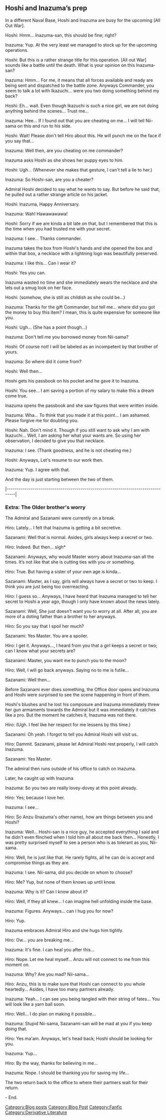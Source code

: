 ==Hoshi and Inazuma’s prep==

In a different Naval Base, Hoshi and Inazuma are busy for the upcoming [All Out War].

Hoshi: Hmm... Inazuma-san, this should be fine; right?

Inazuma: Yup. At the very least we managed to stock up for the upcoming operations.

Hoshi: But this is a rather strange title for this operation. [All out War] sounds like a battle until the death. What is your opinion on this Inazuma-san?

Inazuma: Hmm... For me, it means that all forces available and ready are being sent and dispatched to the battle zone. Anyways Commander, you seem to talk a lot with Ikazuchi... were you two doing something behind my back?

Hoshi: Eh... wait. Even though Ikazuchi is such a nice girl, we are not doing anything behind the scenes... Trust me...

Inazuma: Hee... If I found out that you are cheating on me... I will tell Nii-sama on this and run to his side.

Hoshi: Wait! Please don't tell Hiro about this. He will punch me on the face if you say that...

Inazuma: Well then, are you cheating on me commander?

Inazuma asks Hoshi as she shows her puppy eyes to him.

Hoshi: Ugh... (Whenever she makes that gesture, I can't tell a lie to her.)

Inazuma: So Hoshi-san, are you a cheater?

Admiral Hoshi decided to say what he wants to say. But before he said that, he pulled out a rather strange article on his jacket.

Hoshi: Inazuma, Happy Anniversary.

Inazuma: Wah! Hawawawawa!

Hoshi: Sorry if we are kinda a bit late on that, but I remembered that this is the time when you had trusted me with your secret.

Inazuma: I see... Thanks commander.

Inazuma takes the box from Hoshi's hands and she opened the box and within that box, a necklace with a lightning logo was beautifully preserved.

Inazuma: I like this... Can I wear it?

Hoshi: Yes you can.

Inazuma wasted no time and she immediately wears the necklace and she lets out a smug look on her face.

Hoshi: (somehow, she is still as childish as she could be...)

Inazuma: Thanks for the gift Commander, but tell me... where did you got the money to buy this item? I mean, this is quite expensive for someone like you.

Hoshi: Ugh... (She has a point though...)

Inazuma: Don't tell me you borrowed money from Nii-sama?

Hoshi: Of course not! I will be labeled as an incompetent by that brother of yours.

Inazuma: So where did it come from?

Hoshi: Well then...

Hoshi gets his passbook on his pocket and he gave it to Inazuma.

Hoshi: You see... I am saving a portion of my salary to make this a dream come true.

Inazuma opens the passbook and she saw figures that were written inside.

Inazuma: Wha... To think that you made it at this point... I am ashamed. Please forgive me for doubting you.

Hoshi: Nah. Don't mind it. Though if you still want to ask why I am with Ikazuchi... Well, I am asking her what your wants are. So using her observation, I decided to give you that necklace.

Inazuma: I see. (Thank goodness, and he is not cheating me.)

Hoshi: Anyways, Let's resume to our work then.

Inazuma: Yup. I agree with that.

And the day is just starting between the two of them.

|----------------------------------------------------------------------------------|

===Extra: The Older brother's worry===


The Admiral and Sazanami were currently on a break.

Hiro: Lately... I felt that Inazuma is getting a bit secretive.

Sazanami: Well that is normal. Asides, girls always keep a secret or two.

Hiro: Indeed. But then... sigh*

Sazanami: Anyways, why would Master worry about Inazuma-san all the times. It’s not like that she is cutting ties with you or something.

Hiro: True. But having a sister of your own age is kinda...

Sazanami: Master, as I say, girls will always have a secret or two to keep. I think you are just being too overreacting.

Hiro: I guess so... Anyways, I have heard that Inazuma managed to tell her secret to Hoshi a year ago, though I only have known about the news lately.

Sazanami: Well, She just doesn’t want you to worry at all. After all, you are more of a doting father than a brother to her anyways.

Hiro: So you say that I spoil her much?

Sazanami: Yes Master. You are a spoiler.

Hiro: I get it. Anyways..., I heard from you that a girl keeps a secret or two; can I know what your secrets are?

Sazanami: Master, you want me to punch you to the moon?

Hiro: Well, I will go back anyways. Saying no to me is futile...

Sazanami: Well then...

Before Sazanami ever does something, the Office door opens and Inazuma and Hoshi were surprised to see the scene happening in front of them.

Hoshi's blushes and he lost his composure and Inazuma immediately threw her gun armaments towards the Admiral but it was immediately it catches like a pro. But the moment he catches it, Inazuma was not there.

Hiro: (Ugh. I feel like her respect for me lessens by this time.)

Sazanami: Oh yeah. I forgot to tell you Admiral Hoshi will visit us.

Hiro: Dammit. Sazanami, please let Admiral Hoshi rest properly, I will catch Inazuma.

Sazanami: Yes Master.

The admiral then runs outside of his office to catch on Inazuma.



Later, he caught up with Inazuma

Inazuma: So you two are really lovey-dovey at this point already.

Hiro: Yes; because I love her.

Inazuma: I see...

Hiro: So Anzu (Inazuma's other name), how are things between you and Hoshi?

Inazuma: Well... Hoshi-san is a nice guy, he accepted everything I said and he didn't even flinched when I told him all about me back then... Honestly, I was pretty surprised myself to see a person who is as tolerant as you, Nii-sama.

Hiro: Well, he is just like that. He rarely fights, all he can do is accept and compromise things as they are.

Inazuma: I see. Nii-sama, did you decide on whom to choose?

Hiro: Me? Yup, but none of them knows up until know.

Inazuma: Why is it? Can I know about it?

Hiro: Well, if they all knew... I can imagine hell unfolding inside the base.

Inazuma: Figures. Anyways... can I hug you for now?

Hiro: Yup.

Inazuma embraces Admiral Hiro and she hugs him tightly.

Hiro: Ow... you are breaking me...

Inazuma: It's fine. I can heal you after this...

Hiro: Nope. Let me heal myself... Anzu will not connect to me from this moment on.

Inazuma: Why? Are you mad? Nii-sama...

Hiro: Anzu, this is to make sure that Hoshi can connect to you whole heartedly... Asides, I have too many partners already.

Inazuma: Yeah... I can see you being tangled with their string of fates... You will look like a yarn ball soon.

Hiro: Well... I do plan on making it possible...

Inazuma: Stupid Nii-sama, Sazanami-san will be mad at you if you keep doing that.

Hiro: Yes ma'am. Anyways, let's head back; Hoshi should be looking for you.

Inazuma: Yup...

Hiro: By the way, thanks for believing in me...

Inazuma: Nope. I should be thanking you for saving my life...

The two return back to the office to where their partners wait for their return.

- End.
[[Category:Blog posts]]
[[Category:Blog Post]]
[[Category:Fanfic]]
[[Category:Derivative Literature]]